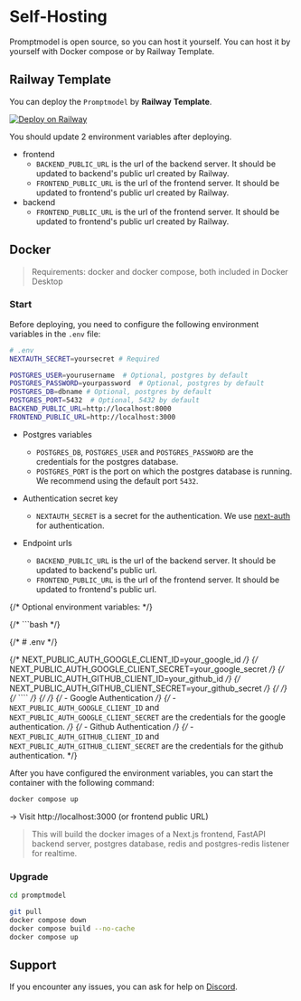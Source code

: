 # Self-Hosting

Promptmodel is open source, so you can host it yourself.
You can host it by yourself with Docker compose or by Railway Template.

## Railway Template

You can deploy the `Promptmodel` by **Railway** **Template**.

[![Deploy on Railway](https://railway.app/button.svg)](https://railway.app/template/uzaE0r)

You should update 2 environment variables after deploying.

- frontend
  - `BACKEND_PUBLIC_URL` is the url of the backend server. It should be updated to backend's public url created by Railway.
  - `FRONTEND_PUBLIC_URL` is the url of the frontend server. It should be updated to frontend's public url created by Railway.
- backend
  - `FRONTEND_PUBLIC_URL` is the url of the frontend server. It should be updated to frontend's public url created by Railway.

## Docker

> Requirements: docker and docker compose, both included in Docker Desktop

### Start

Before deploying, you need to configure the following environment variables in the `.env` file:

```bash
# .env
NEXTAUTH_SECRET=yoursecret # Required

POSTGRES_USER=yourusername  # Optional, postgres by default
POSTGRES_PASSWORD=yourpassword  # Optional, postgres by default
POSTGRES_DB=dbname # Optional, postgres by default
POSTGRES_PORT=5432	# Optional, 5432 by default
BACKEND_PUBLIC_URL=http://localhost:8000
FRONTEND_PUBLIC_URL=http://localhost:3000
```

- Postgres variables

  - `POSTGRES_DB`, `POSTGRES_USER` and `POSTGRES_PASSWORD` are the credentials for the postgres database.
  - `POSTGRES_PORT` is the port on which the postgres database is running. We recommend using the default port `5432`.

- Authentication secret key

  - `NEXTAUTH_SECRET` is a secret for the authentication. We use [next-auth](https://next-auth.js.org/) for authentication.

- Endpoint urls
  - `BACKEND_PUBLIC_URL` is the url of the backend server. It should be updated to backend's public url.
  - `FRONTEND_PUBLIC_URL` is the url of the frontend server. It should be updated to frontend's public url.

{/* Optional environment variables: */}

{/* ```bash */}

{/* # .env */}

{/* NEXT_PUBLIC_AUTH_GOOGLE_CLIENT_ID=your_google_id */}
{/* NEXT_PUBLIC_AUTH_GOOGLE_CLIENT_SECRET=your_google_secret */}
{/* NEXT_PUBLIC_AUTH_GITHUB_CLIENT_ID=your_github_id */}
{/* NEXT_PUBLIC_AUTH_GITHUB_CLIENT_SECRET=your_github_secret */}
{/*  */}
{/* ```` */}
{/*  */}
{/* - Google Authentication */}
{/* - `NEXT_PUBLIC_AUTH_GOOGLE_CLIENT_ID` and `NEXT_PUBLIC_AUTH_GOOGLE_CLIENT_SECRET` are the credentials for the google authentication. */}
{/* - Github Authentication */}
{/* - `NEXT_PUBLIC_AUTH_GITHUB_CLIENT_ID` and `NEXT_PUBLIC_AUTH_GITHUB_CLIENT_SECRET` are the credentials for the github authentication. */}

After you have configured the environment variables, you can start the container with the following command:

```bash
docker compose up
```

-> Visit http://localhost:3000 (or frontend public URL)

> This will build the docker images of a Next.js frontend, FastAPI backend server, postgres database, redis and postgres-redis listener for realtime.

### Upgrade

```bash
cd promptmodel

git pull
docker compose down
docker compose build --no-cache
docker compose up
```

## Support

If you encounter any issues, you can ask for help on [Discord](https://www.promptmodel.run/discord).
